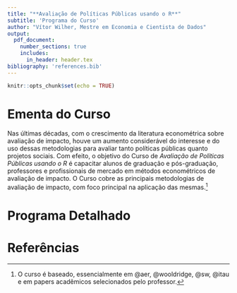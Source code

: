 ---
title: "**Avaliação de Políticas Públicas usando o R**"
subtitle: 'Programa do Curso'
author: "Vítor Wilher, Mestre em Economia e Cientista de Dados"
output: 
  pdf_document:
    number_sections: true
    includes:
      in_header: header.tex
bibliography: 'references.bib'
---

```{r setup, include=FALSE}
knitr::opts_chunk$set(echo = TRUE)
```

# Ementa do Curso

Nas últimas décadas, com o crescimento da literatura econométrica sobre avaliação de impacto, houve um aumento considerável do interesse e do uso dessas metodologias para avaliar tanto políticas públicas quanto projetos sociais. Com efeito, o objetivo do Curso de *Avaliação de Políticas Públicas usando o R* é capacitar alunos de graduação e pós-graduação, professores e profissionais de mercado em métodos econométricos de avaliação de impacto. O Curso cobre as principais metodologias de avaliação de impacto, com foco principal na aplicação das mesmas.^[O curso é baseado, essencialmente em @aer, @wooldridge, @sw, @itau e em papers acadêmicos selecionados pelo professor.]

# Programa Detalhado

\begin{enumerate}

  \item Introdução à avaliação de impacto;
  
  \item Modelo de Resultados Potenciais;

  \item Método de Aleatorização;

  \item Diferenças em Diferenças;
  
  \item Pareamento;
  
  \item Variáveis Instrumentais;
  
  \item Regressão Descontínua;
  
  \item O cálculo do retorno econômico;
  
\end{enumerate}


# Referências

